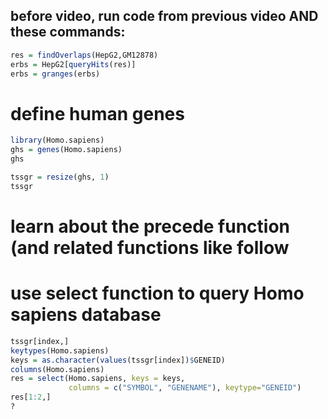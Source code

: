 
## before video, run code from previous video AND these commands:


```{r}
res = findOverlaps(HepG2,GM12878)
erbs = HepG2[queryHits(res)]
erbs = granges(erbs)

```

# define human genes

```{r}
library(Homo.sapiens)
ghs = genes(Homo.sapiens)
ghs

```

```{r}
tssgr = resize(ghs, 1)
tssgr
```

# learn about the precede function (and related functions like follow
# use select function to query Homo sapiens database

```{r}
tssgr[index,]
keytypes(Homo.sapiens)
keys = as.character(values(tssgr[index])$GENEID)
columns(Homo.sapiens)
res = select(Homo.sapiens, keys = keys,
             columns = c("SYMBOL", "GENENAME"), keytype="GENEID")
res[1:2,]
?
```

